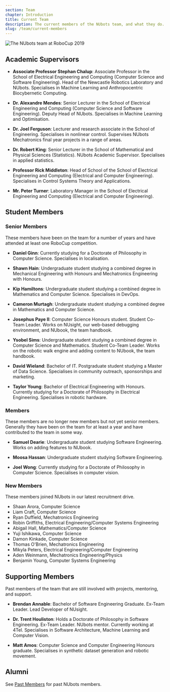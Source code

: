 ```yaml
---
section: Team
chapter: Introduction
title: Current Team
description: The current members of the NUbots team, and what they do.
slug: /team/current-members
---
```


![The NUbots team at RoboCup 2019](./images/team-photo-robocup-2019.jpg 'The NUbots team at RoboCup 2019')

## Academic Supervisors

- **Associate Professor Stephan Chalup**: Associate Professor in the School of Electrical Engineering and Computing (Computer Science and Software Engineering). Head of the Newcastle Robotics Laboratory and NUbots. Specialises in Machine Learning and Anthropocentric Biocybernetic Computing.

- **Dr. Alexandre Mendes**: Senior Lecturer in the School of Electrical Engineering and Computing (Computer Science and Software Engineering). Deputy Head of NUbots. Specialises in Machine Learning and Optimisation.

- **Dr. Joel Ferguson**: Lecturer and research associate in the School of Engineering. Specialises in nonlinear control. Supervises NUbots Mechatronics final year projects in a range of areas.

- **Dr. Robert King**: Senior Lecturer in the School of Mathematical and Physical Sciences (Statistics). NUbots Academic Supervisor. Specialises in applied statistics.

- **Professor Rick Middleton**: Head of School of the School of Electrical Engineering and Computing (Electrical and Computer Engineering). Specialises in Control Systems Theory and Applications.

- **Mr. Peter Turner**: Laboratory Manager in the School of Electrical Engineering and Computing (Electrical and Computer Engineering).

## Student Members

### Senior Members

These members have been on the team for a number of years and have attended at least one RoboCup competition.

- **Daniel Ginn**: Currently studying for a Doctorate of Philosophy in Computer Science. Specialises in localisation.

- **Shawn Hain**: Undergraduate student studying a combined degree in Mechanical Engineering with Honours and Mechatronics Engineering with Honours.

- **Kip Hamiltons**: Undergraduate student studying a combined degree in Mathematics and Computer Science. Specialises in DevOps.

- **Cameron Murtagh**: Undergraduate student studying a combined degree in Mathematics and Computer Science.

- **Josephus Paye II**: Computer Science Honours student. Student Co-Team Leader. Works on NUsight, our web-based debugging environment, and NUbook, the team handbook.

- **Ysobel Sims**: Undergraduate student studying a combined degree in Computer Science and Mathematics. Student Co-Team Leader. Works on the robotic walk engine and adding content to NUbook, the team handbook.

- **David Wieland**: Bachelor of IT. Postgraduate student studying a Master of Data Science. Specialises in community outreach, sponsorships and marketing.

- **Taylor Young**: Bachelor of Electrical Engineering with Honours. Currently studying for a Doctorate of Philosophy in Electrical Engineering. Specialises in robotic hardware.

### Members

These members are no longer new members but not yet senior members. Generally they have been on the team for at least a year and have contributed to the team in some way.

- **Samuel Dearie**: Undergraduate student studying Software Engineering. Works on adding features to NUbook.

- **Moosa Hassan**: Undergraduate student studying Software Engineering.

- **Joel Wong**: Currently studying for a Doctorate of Philosophy in Computer Science. Specialises in computer vision.

### New Members

These members joined NUbots in our latest recruitment drive.

- Shaan Arora, Computer Science
- Liam Craft, Computer Science
- Ryan Duffield, Mechatronics Engineering
- Robin Griffiths, Electrical Engineering/Computer Systems Engineering
- Abigail Hall, Mathematics/Computer Science
- Yuji Ishikawa, Computer Science
- Damon Kinkade, Computer Science
- Thomas O'Brien, Mechatronics Engineering
- Mikyla Peters, Electrical Engineering/Computer Engineering
- Aden Weinmann, Mechatronics Engineering/Physics
- Benjamin Young, Computer Systems Engineering

## Supporting Members

Past members of the team that are still involved with projects, mentoring, and support.

- **Brendan Annable**: Bachelor of Software Engineering Graduate. Ex-Team Leader. Lead Developer of NUsight.

- **Dr. Trent Houliston**: Holds a Doctorate of Philosophy in Software Engineering. Ex-Team Leader. NUbots mentor. Currently working at 4Tel. Specialises in Software Architecture, Machine Learning and Computer Vision.

- **Matt Amos**: Computer Science and Computer Engineering Honours graduate. Specialises in synthetic dataset generation and robotic movement.

## Alumni

See [Past Members](/team/past-members) for past NUbots members.
